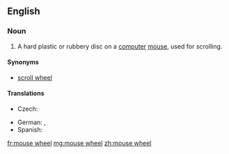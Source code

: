 ==English==
{{wikipedia|Scroll wheel}}
===Noun===
{{en-noun}}

# {{context|computing|lang=en}} A hard plastic or rubbery disc on a [[computer]] [[mouse]], used for scrolling.

====Synonyms====

* [[scroll wheel]]

====Translations====
{{trans-top|disc used for scrolling}}
* Czech: {{t|cs|skrolovací kolečko|n}}
{{trans-mid}}
* German: {{t|de|Mausrad|n}}, {{t|de|Scrollrad|n}}
* Spanish: {{t|es|rueda del ratón}}
{{trans-bottom}}

[[fr:mouse wheel]]
[[mg:mouse wheel]]
[[zh:mouse wheel]]
